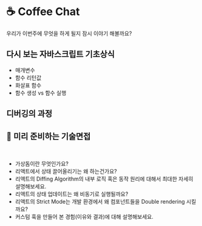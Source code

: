 
# ☕️ Coffee Chat

우리가 이번주에 무엇을 하게 될지 잠시 이야기 해볼까요?

## 다시 보는 자바스크립트 기초상식

- 매개변수
- 함수 리턴값
- 화살표 함수
- 함수 생성 vs 함수 실행

## 디버깅의 과정

## 🥸 미리 준비하는 기술면접

<br />
<Alert
  showIcon
  message="이번주 학습 내용과 관련이 깊은 기술면접 질문 목록입니다. 평일에는 개념이해 후 과제작업에 집중하시고, 주말에는 추가적인 리서치와 본인만의 방식으로 노션이나 블로그 등의 공간에 정리하는 시간을 갖도록 하세요."
  type="info"
/>

- 가상돔이란 무엇인가요?
- 리액트에서 상태 끌어올리기는 왜 하는건가요?
- 리액트의 Diffing Algorithm의 내부 로직 혹은 동작 원리에 대해서 최대한 자세히 설명해보세요.
- 리액트의 상태 업데이트는 왜 비동기로 실행될까요?
- 리액트의 Strict Mode는 개발 환경에서 왜 컴포넌트들을 Double rendering 시킬까요?
- 커스텀 훅을 만들어 본 경험(이유와 결과)에 대해 설명해보세요.
